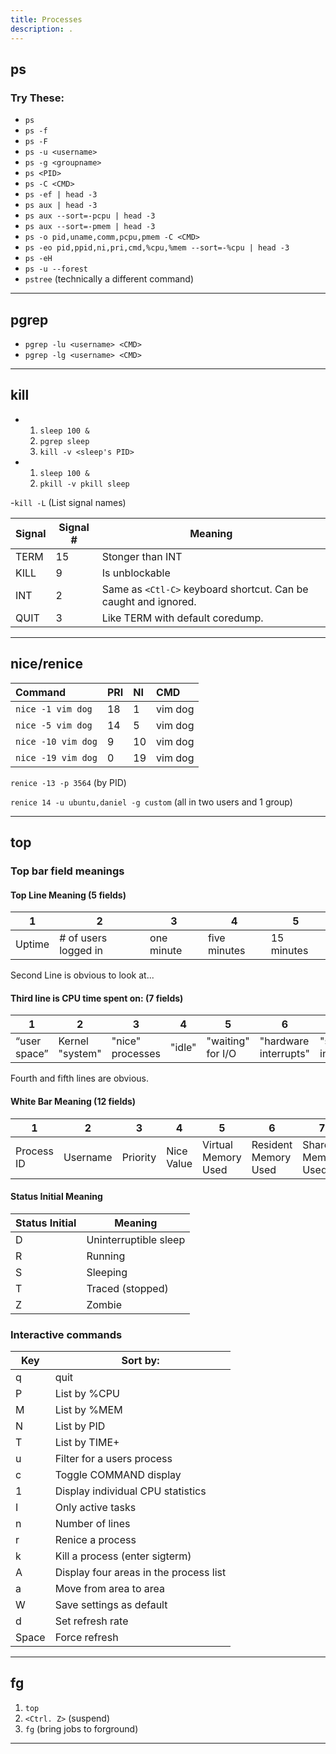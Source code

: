 ```yaml
---
title: Processes
description: .
---
```


## ps

### Try These:
- `ps`
- `ps -f`
- `ps -F`
- `ps -u <username>`
- `ps -g <groupname>`
- `ps <PID>`
- `ps -C <CMD>`
- `ps -ef | head -3`
- `ps aux | head -3`
- `ps aux --sort=-pcpu | head -3`
- `ps aux --sort=-pmem | head -3`
- `ps -o pid,uname,comm,pcpu,pmem -C <CMD>`
- `ps -eo pid,ppid,ni,pri,cmd,%cpu,%mem --sort=-%cpu | head -3`
- `ps -eH`
- `ps -u --forest`
- `pstree` (technically a different command)

---

## pgrep
- `pgrep -lu <username> <CMD>`
- `pgrep -lg <username> <CMD>`

---

## kill
- 1. `sleep 100 &`
	2. `pgrep sleep`
	3. `kill -v <sleep's PID>`

- 1. `sleep 100 &`
	2. `pkill -v pkill sleep`

-`kill -L` (List signal names)

Signal | Signal # | Meaning
--- | --- | ---
TERM | 15 | Stonger than INT | Default.
KILL | 9 | Is unblockable | Terminates at kernel level.
INT | 2 | Same as `<Ctl-C>` keyboard shortcut. Can be caught and ignored.
QUIT | 3 | Like TERM with default coredump.

---

## nice/renice


Command         | PRI|   NI | CMD
:------------- | :---------- | :---------- | :-----------
`nice -1 vim dog`  | 18 |   1 | vim dog 
`nice -5 vim dog`  | 14 |   5 | vim dog 
`nice -10 vim dog` | 9 |   10 | vim dog 
`nice -19 vim dog` | 0 |   19 | vim dog 


`renice -13 -p 3564` (by PID)

`renice 14 -u ubuntu,daniel -g custom` (all in two users and 1 group)


---

## top

### Top bar field meanings

#### Top Line Meaning (5 fields)

1 | 2 | 3 | 4 | 5
--- | --- | --- | --- | --- 
Uptime | # of users logged in | one minute | five minutes | 15 minutes 

Second Line is obvious to look at...

#### Third line is CPU time spent on: (7 fields)

1 | 2 | 3 | 4 | 5 | 6 | 7 
--- | --- | --- | --- | --- | --- | ---
“user space” | Kernel "system" | "nice" processes | "idle" | "waiting" for I/O | "hardware interrupts" | "software interrupts"

Fourth and fifth lines are obvious.


#### White Bar Meaning (12 fields)

1 | 2 | 3 | 4 | 5 | 6 | 7 | 8 | 9 | 10 | 11 | 12
--- | --- | --- | --- | --- | --- | --- | --- | --- | --- | --- | --- 
Process ID | Username | Priority | Nice Value | Virtual Memory Used | Resident Memory Used | Shared Memory Used | Status | CPU Used | Memory Used | CPU Time Used | Command


#### Status Initial Meaning

Status Initial | Meaning
--- | ---
D | Uninterruptible sleep
R | Running
S | Sleeping
T | Traced (stopped)
Z | Zombie

### Interactive commands

Key | Sort by:
--- | ---
q | quit
P | List by %CPU
M | List by %MEM
N | List by PID 
T | List by TIME+
u | Filter for a users process
c | Toggle COMMAND display
1 | Display individual CPU statistics
I | Only active tasks
n | Number of lines
r | Renice a process
k | Kill a process (enter sigterm) 
A | Display four areas in the process list
a | Move from area to area
W | Save settings as default
d | Set refresh rate
Space | Force refresh

---

## fg

1. `top` 
1. `<Ctrl. Z>` (suspend)
1. `fg` (bring jobs to forground)

---
